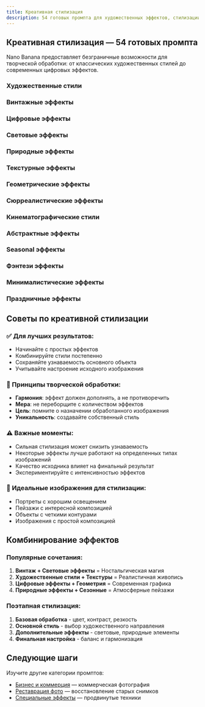 ```yaml
---
title: Креативная стилизация
description: 54 готовых промпта для художественных эффектов, стилизации и творческой обработки изображений
---
```



## Креативная стилизация — 54 готовых промпта

Nano Banana предоставляет безграничные возможности для творческой обработки: от классических художественных стилей до современных цифровых эффектов.

### Художественные стили

<PromptCard 
  prompt="Преобразуй фотографию в стиль масляной живописи"
  category="Художественные стили"
  description="Имитация классической живописи маслом"
/>

<PromptCard 
  prompt="Создай эффект акварельной картины с мягкими переходами"
  category="Художественные стили"
  description="Нежная акварельная техника"
/>

<PromptCard 
  prompt="Преобразуй в стиль карандашного рисунка"
  category="Художественные стили"
  description="Графический эффект простого карандаша"
/>

<PromptCard 
  prompt="Сделай в стиле поп-арт с яркими контрастными цветами"
  category="Художественные стили"
  description="Яркий коммерческий стиль как у Уорхола"
/>

<PromptCard 
  prompt="Создай эффект витражного стекла"
  category="Художественные стили"
  description="Стилизация под цветное стекло"
/>

<PromptCard 
  prompt="Преобразуй в стиль импрессионизма с мазками кисти"
  category="Художественные стили"
  description="Живописные мазки в духе Моне"
/>

<PromptCard 
  prompt="Сделай в стиле комикса с четкими контурами"
  category="Художественные стили"
  description="Графический стиль комиксов"
/>

### Винтажные эффекты

<PromptCard 
  prompt="Создай эффект старой пленочной фотографии 70-х"
  category="Винтаж"
  description="Ретро-обработка с характерными цветами"
/>

<PromptCard 
  prompt="Добавь эффект старой Polaroid с рамкой"
  category="Винтаж"
  description="Мгновенная фотография с белой рамкой"
/>

<PromptCard 
  prompt="Сделай в стиле сепии с винтажным оттенком"
  category="Винтаж"
  description="Классическая монохромная обработка"
/>

<PromptCard 
  prompt="Создай эффект выцветшей фотографии из семейного альбома"
  category="Винтаж"
  description="Естественное старение фотографии"
/>

<PromptCard 
  prompt="Добавь эффект пленки с царапинами и пылью"
  category="Винтаж"
  description="Аутентичные дефекты старой пленки"
/>

### Цифровые эффекты

<PromptCard 
  prompt="Создай неоновый киберпанк эффект"
  category="Цифровые эффекты"
  description="Футуристический стиль с яркими цветами"
/>

<PromptCard 
  prompt="Добавь голографический радужный эффект"
  category="Цифровые эффекты"
  description="Переливающаяся голограмма"
/>

<PromptCard 
  prompt="Создай эффект глитча с цифровыми искажениями"
  category="Цифровые эффекты"
  description="Стильные цифровые сбои"
/>

<PromptCard 
  prompt="Сделай в стиле ретрошейна с пиксельной графикой"
  category="Цифровые эффекты"
  description="8-битная стилизация"
/>

<PromptCard 
  prompt="Добавь эффект VHS с помехами и полосами"
  category="Цифровые эффекты"
  description="Ностальгия по видеокассетам"
/>

### Световые эффекты

<PromptCard 
  prompt="Добавь волшебные световые частицы вокруг объекта"
  category="Световые эффекты"
  description="Сказочное свечение"
/>

<PromptCard 
  prompt="Создай эффект солнечных лучей сквозь объект"
  category="Световые эффекты"
  description="Божественное освещение"
/>

<PromptCard 
  prompt="Добавь мягкое свечение для романтичной атмосферы"
  category="Световые эффекты"
  description="Нежное внутреннее освещение"
/>

<PromptCard 
  prompt="Создай эффект северного сияния на небе"
  category="Световые эффекты"
  description="Полярное сияние"
/>

<PromptCard 
  prompt="Добавь драматичные световые блики"
  category="Световые эффекты"
  description="Кинематографическое освещение"
/>

### Природные эффекты

<PromptCard 
  prompt="Добавь мягко падающий снег в кадр"
  category="Природные эффекты"
  description="Зимняя атмосфера"
/>

<PromptCard 
  prompt="Создай эффект летящих лепестков сакуры"
  category="Природные эффекты"
  description="Романтическое цветение"
/>

<PromptCard 
  prompt="Добавь эффект дождя с каплями на стекле"
  category="Природные эффекты"
  description="Дождливое настроение"
/>

<PromptCard 
  prompt="Создай эффект тумана для загадочности"
  category="Природные эффекты"
  description="Мистическая дымка"
/>

<PromptCard 
  prompt="Добавь летящих бабочек для живости сцены"
  category="Природные эффекты"
  description="Природная анимация"
/>

### Текстурные эффекты

<PromptCard 
  prompt="Добавь текстуру старой бумаги"
  category="Текстуры"
  description="Винтажная бумажная основа"
/>

<PromptCard 
  prompt="Создай эффект мраморной поверхности"
  category="Текстуры"
  description="Благородная каменная текстура"
/>

<PromptCard 
  prompt="Добавь текстуру холста для живописного эффекта"
  category="Текстуры"
  description="Художественная основа"
/>

<PromptCard 
  prompt="Создай эффект металлической поверхности"
  category="Текстуры"
  description="Промышленная текстура"
/>

<PromptCard 
  prompt="Добавь фактуру дерева для естественности"
  category="Текстуры"
  description="Природная деревянная текстура"
/>

### Геометрические эффекты

<PromptCard 
  prompt="Создай калейдоскопический эффект с симметрией"
  category="Геометрия"
  description="Симметричные узоры"
/>

<PromptCard 
  prompt="Добавь геометрические фигуры в стиле конструктивизма"
  category="Геометрия"
  description="Авангардные формы"
/>

<PromptCard 
  prompt="Создай эффект мозаики из треугольников"
  category="Геометрия"
  description="Полигональная стилизация"
/>

<PromptCard 
  prompt="Добавь паттерн из шестиугольников"
  category="Геометрия"
  description="Сотовая структура"
/>

### Сюрреалистические эффекты

<PromptCard 
  prompt="Создай сюрреалистическое расплавление объектов"
  category="Сюрреализм"
  description="Дали-подобные деформации"
/>

<PromptCard 
  prompt="Добавь левитирующие объекты для магического эффекта"
  category="Сюрреализм"
  description="Антигравитационный эффект"
/>

<PromptCard 
  prompt="Создай эффект зеркальных отражений в воздухе"
  category="Сюрреализм"
  description="Невозможные отражения"
/>

<PromptCard 
  prompt="Добавь фрактальные элементы для психоделического эффекта"
  category="Сюрреализм"
  description="Математическая красота"
/>

### Кинематографические стили

<PromptCard 
  prompt="Создай эффект нуара с контрастными тенями"
  category="Кинематограф"
  description="Драматичное освещение как в фильмах"
/>

<PromptCard 
  prompt="Добавь сепию в стиле вестерна"
  category="Кинематограф"
  description="Ковбойская атмосфера"
/>

<PromptCard 
  prompt="Создай холодную цветовую гамму триллера"
  category="Кинематограф"
  description="Напряженная атмосфера"
/>

<PromptCard 
  prompt="Добавь теплые тона романтической комедии"
  category="Кинематограф"
  description="Уютная и позитивная палитра"
/>

### Абстрактные эффекты

<PromptCard 
  prompt="Создай абстрактные цветовые переходы"
  category="Абстракция"
  description="Плавные градиентные переходы"
/>

<PromptCard 
  prompt="Добавь эффект размытия в движении"
  category="Абстракция"
  description="Динамическое размытие"
/>

<PromptCard 
  prompt="Создай эффект двойной экспозиции"
  category="Абстракция"
  description="Наложение двух изображений"
/>

<PromptCard 
  prompt="Добавь абстрактные формы и линии"
  category="Абстракция"
  description="Современная графика"
/>

### Seasonal эффекты

<PromptCard 
  prompt="Создай осеннюю атмосферу с золотыми листьями"
  category="Сезонные эффекты"
  description="Теплая осенняя палитра"
/>

<PromptCard 
  prompt="Добавь весеннее цветение и свежесть"
  category="Сезонные эффекты"
  description="Пробуждение природы"
/>

<PromptCard 
  prompt="Создай летнюю атмосферу с ярким солнцем"
  category="Сезонные эффекты"
  description="Теплое лето"
/>

<PromptCard 
  prompt="Добавь зимнее настроение с инеем"
  category="Сезонные эффекты"
  description="Морозная свежесть"
/>

### Фэнтези эффекты

<PromptCard 
  prompt="Добавь магические руны и символы"
  category="Фэнтези"
  description="Мистические знаки"
/>

<PromptCard 
  prompt="Создай эффект драконьего дыхания"
  category="Фэнтези"
  description="Огненные элементы"
/>

<PromptCard 
  prompt="Добавь эльфийское свечение природы"
  category="Фэнтези"
  description="Сказочное освещение леса"
/>

<PromptCard 
  prompt="Создай портал в другое измерение"
  category="Фэнтези"
  description="Межпространственный переход"
/>

### Минималистические эффекты

<PromptCard 
  prompt="Упрости композицию до минимальных элементов"
  category="Минимализм"
  description="Чистота и простота"
/>

<PromptCard 
  prompt="Создай монохромную композицию с акцентом"
  category="Минимализм"
  description="Один цвет как акцент"
/>

<PromptCard 
  prompt="Добавь негативное пространство для воздушности"
  category="Минимализм"
  description="Использование пустоты"
/>

### Праздничные эффекты

<PromptCard 
  prompt="Добавь новогодние огни и гирлянды"
  category="Праздники"
  description="Рождественская атмосфера"
/>

<PromptCard 
  prompt="Создай эффект праздничных фейерверков"
  category="Праздники"
  description="Салют в небе"
/>

<PromptCard 
  prompt="Добавь романтические элементы для дня влюбленных"
  category="Праздники"
  description="Сердечки и нежность"
/>

## Советы по креативной стилизации

### ✅ Для лучших результатов:
- Начинайте с простых эффектов
- Комбинируйте стили постепенно
- Сохраняйте узнаваемость основного объекта
- Учитывайте настроение исходного изображения

### 🎨 Принципы творческой обработки:
- **Гармония**: эффект должен дополнять, а не противоречить
- **Мера**: не переборщите с количеством эффектов
- **Цель**: помните о назначении обработанного изображения
- **Уникальность**: создавайте собственный стиль

### ⚠️ Важные моменты:
- Сильная стилизация может снизить узнаваемость
- Некоторые эффекты лучше работают на определенных типах изображений
- Качество исходника влияет на финальный результат
- Экспериментируйте с интенсивностью эффектов

### 🎯 Идеальные изображения для стилизации:
- Портреты с хорошим освещением
- Пейзажи с интересной композицией
- Объекты с четкими контурами
- Изображения с простой композицией

## Комбинирование эффектов

### Популярные сочетания:
1. **Винтаж + Световые эффекты** = Ностальгическая магия
2. **Художественные стили + Текстуры** = Реалистичная живопись
3. **Цифровые эффекты + Геометрия** = Современная графика
4. **Природные эффекты + Сезонные** = Атмосферные пейзажи

### Поэтапная стилизация:
1. **Базовая обработка** - цвет, контраст, резкость
2. **Основной стиль** - выбор художественного направления
3. **Дополнительные эффекты** - световые, природные элементы
4. **Финальная настройка** - баланс и гармонизация

## Следующие шаги

Изучите другие категории промптов:
- [Бизнес и коммерция](/prompts/business/) — коммерческая фотография
- [Реставрация фото](/prompts/restoration/) — восстановление старых снимков
- [Специальные эффекты](/prompts/effects/) — продвинутые техники
